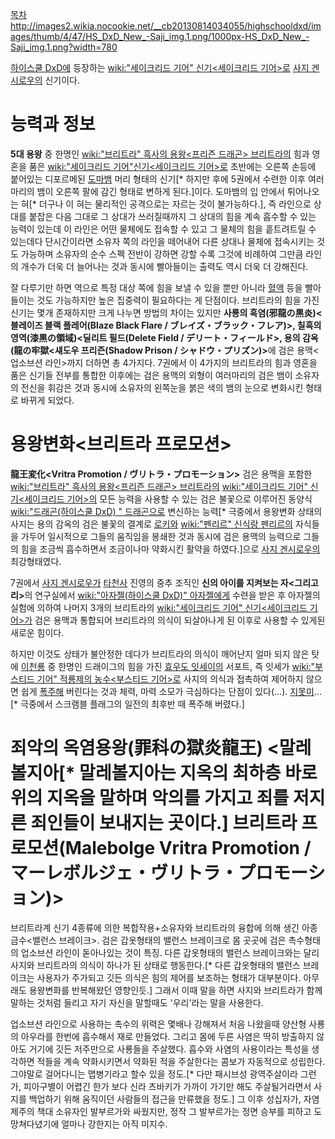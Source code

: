 '''{{{+1 검은 용맥(黒い龍脈)<업소브션 라인(Absorption Line / アブソーブション・ライン)>}}}'''

[[목차]]
http://images2.wikia.nocookie.net/__cb20130814034055/highschooldxd/images/thumb/4/47/HS_DxD_New_-Saji_img.1.png/1000px-HS_DxD_New_-Saji_img.1.png?width=780

[[하이스쿨 DxD]]에 등장하는 [[wiki:"세이크리드 기어" 신기<세이크리드 기어>]]로 [[사지 겐시로우]]의 신기이다. 

= 능력과 정보 =
'''5대 용왕''' 중 한명인 [[wiki:"브리트라" 흑사의 용왕<프리즌 드래곤> 브리트라]]의 힘과 영혼을 품은 [[wiki:"세이크리드 기어"신기<세이크리드 기어>]]로 초반에는 오른쪽 손등에 붙어있는 디포르메된 [[도마뱀]] 머리 형태의 신기[* 하지만 후에 5권에서 수련한 이후 여러마리의 뱀이 오른쪽 팔에 감긴 형태로 변하게 된다.]이다. 도마뱀의 입 안에서 튀어나오는 혀[* 더구나 이 혀는 물리적인 공격으로는 자르는 것이 불가능하다.], 즉 라인으로 상대를 붙잡은 다음 그대로 그 상대가 쓰러질때까지 그 상대의 힘을 계속 흡수할 수 있는 능력이 있는데 이 라인은 어떤 물체에도 접속할 수 있고 그 물체의 힘을 흩트려트릴 수 있는데다 단시간이라면 소유자 쪽의 라인을 떼어내어 다른 상대나 물체에 접속시키는 것도 가능하며 소유자의 순수 스펙 전반이 강하면 강할 수록 그것에 비례하여 그만큼 라인의 개수가 더욱 더 늘어나는 것과 동시에 빨아들이는 출력도 역시 더욱 더 강해진다.

잘 다루기만 하면 역으로 특정 대상 쪽에 힘을 보낼 수 있을 뿐만 아니라 [[혈액]] 등을 빨아들이는 것도 가능하지만 높은 집중력이 필요하다는 게 단점이다. 브리트라의 힘을 가진 신기는 몇개 존재하지만 크게 나누면 방법의 차이는 있지만 '''사룡의 흑염(邪龍の黒炎)<블레이즈 블랙 플레어(Blaze Black Flare / ブレイズ・ブラック・フレア)>, 칠흑의 영역(漆黒の領域)<딜리트 필드(Delete Field / デリート・フィールド>, 용의 감옥(龍の牢獄<섀도우 프리즌(Shadow Prison / シャドウ・プリズン)>'''에 검은 용맥<업소브션 라인>까지 더하면 총 4가지다. 7권에서 이 4가지의 브리트라의 힘과 영혼을 품은 신기들 전부를 통합한 이후에는 검은 용맥의 외형이 여러마리의 검은 뱀이 소유자의 전신을 휘감은 것과 동시에 소유자의 왼쪽눈을 붉은 색의 뱀의 눈으로 변화시킨 형태로 바뀌게 되었다.

= 용왕변화<브리트라 프로모션> =
'''龍王変化<Vritra Promotion / ヴリトラ・プロモーション>'''
검은 용맥을 포함한 [[wiki:"브리트라" 흑사의 용왕<프리즌 드래곤> 브리트라]]의 [[wiki:"세이크리드 기어" 신기<세이크리드 기어>]]의 모든 능력을 사용할 수 있는 검은 불꽃으로 이루어진 동양식 [[wiki:"드래곤(하이스쿨 DxD) " 드래곤]]으로 변신하는 능력[* 극중에서 용왕변화 상태의 사지는 용의 감옥의 검은 불꽃의 결계로 [[로키]]와 [[wiki:"펜리르" 신식랑 펜리르]]의 자식들을 가두어 일시적으로 그들의 움직임을 봉쇄한 것과 동시에 검은 용맥의 능력으로 그들의 힘을 조금씩 흡수하면서 조금이나마 약화시킨 활약을 하였다.]으로 [[사지 겐시로우]]의 최강형태였다.

7권에서 [[사지 겐시로우]]가 [[타천사]] 진영의 중추 조직인 '''신의 아이를 지켜보는 자<그리고리>'''의 연구실에서 [[wiki:"아자젤(하이스쿨 DxD)" 아자젤]]에게 수련을 받은 후 아자젤의 실험에 의하여 나머지 3개의 브리트라의 [[wiki:"세이크리드 기어" 신기<세이크리드 기어>]]가 검은 용맥과 통합되어 브리트라의 의식이 되살아나게 된 이후로 사용할 수 있게된 새로운 힘이다.

하지만 이것도 상태가 불안정한 데다가 브리트라의 의식이 깨어난지 얼마 되지 않은 탓에 [[이천룡]] 중 한명인 드래이그의 힘을 가진 [[효우도 잇세이]]의 서포트, 즉 잇세가 [[wiki:"부스티드 기어" 적룡제의 농수<부스티드 기어>]]로 사지의 의식과 접촉하여 제어하지 않으면 쉽게 [[폭주]]해 버린다는 것과 체력, 마력 소모가 극심하다는 단점이 있다(...). [[지못미]]...[* 극중에서 스크램블 플래그의 일전의 최후반 때 폭주해 버렸다.]

= 죄악의 옥염용왕(罪科の獄炎龍王) <말레볼지아[* 말레볼지아는 지옥의 최하층 바로 위의 지옥을 말하며 악의를 가지고 죄를 저지른 죄인들이 보내지는 곳이다.] 브리트라 프로모션(Malebolge Vritra Promotion / マーレボルジェ・ヴリトラ・プロモーション)> =
브리트라계 신기 4종류에 의한 복합작용+소유자와 브리트라의 융합에 의해 생긴 아종 금수<밸런스 브레이크>.   검은 갑옷형태의 밸런스 브레이크로 몸 곳곳에 검은 촉수형태의 업소브션 라인이 돋아나있는 것이 특징. 다른 갑옷형태의 밸런스 브레이크와는 달리 사지와 브리트라의 의식이 하나가 된 상태로 행동한다.[* 다른 갑옷형태의 밸런스 브레이크는 사용자가 주가되고 깃든 의식은 힘의 제어를 보조하는 형태가 대부분이다. 아무래도 용왕변화를 반복해왔던 영향인듯.] 그래서 이때 말을 하면 사지와 브리트라가 함께 말하는 것처럼 들리고 자기 자신을 말할때도 '우리'라는 말을 사용한다.

업소브션 라인으로 사용하는 촉수의 위력은 몇배나 강해져서 처음 나왔을때 양산형 사룡의 아우라를 한번에 흡수해서 재로 만들었다. 그리고 몸에 두른 사염은 딱히 방출하지 않아도 거기에 깃든 저주만으로 사룡들을 주살했다. 흡수와 사염의 사용이라는 특성을 생각하면 적들을 계속 약화시키면서 약화된 적을 주살한다는 콤보가 자동적으로 성립한다. 그야말로 걸어다니는 맵병기라고 할수 있을 정도.[* 다만 패시브성 광역주살이라 그런가, 피아구별이 어렵긴 한가 보다 신라 츠바키가 가까이 가기만 해도 주살될거라면서 사지를 백업하기 위해 움직이던 사람들의 접근을 만류했을 정도.] 그 이후 성십자가, 자염제주의 책대 소유자인 발부르가와 싸웠지만, 정작 그 발부르가는 정면 승부를 피하고 도망쳐다녔기에 얼마나 강한지는 아직 미지수.


